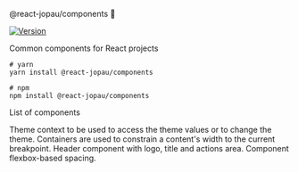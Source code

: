 
<Meta title="About" />

<SBTitle>@react-jopau/components 👋</SBTitle>
<p>
  <a href="https://www.npmjs.com/package/@react-jopau/components" target="_blank" rel="noreferrer">
    <img alt="Version" src="https://img.shields.io/npm/v/@react-jopau/components.svg" />
  </a>
</p>

<SBDescription>Common components for React projects</SBDescription>

```shell dark
# yarn
yarn install @react-jopau/components

# npm
npm install @react-jopau/components
```

<SBSubTitle>List of components</SBSubTitle>

<ThemeProvider config={getThemeStored()}>
  <div className="!my-10 grid grid-cols-3 gap-5">

[//]: # 'AUTO-GENERATED-CONTENT:START'

<SBCard title="ThemeContext" kind="components-theme-context">
  Theme context to be used to access the theme values or to change the theme.
</SBCard>
<SBCard title="Container" kind="components-container">
  Containers are used to constrain a content's width to the current breakpoint.
</SBCard>
<SBCard title="Header" kind="components-header">
  Header component with logo, title and actions area.
</SBCard>
<SBCard title="Space" kind="components-space">
  Component flexbox-based spacing.
</SBCard>

[//]: # 'AUTO-GENERATED-CONTENT:END'

  </div>
</ThemeProvider>
